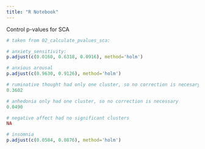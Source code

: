---
title: "R Notebook"
---

Control p-values for SCA

```{r}
# taken from 02_calculate_pvalues_sca:
```

```{r}
# anxiety_sensitivity:
p.adjust(c(0.0160, 0.6318, 0.0916), method='holm')
```

```{r}
# anxious arousal
p.adjust(c(0.9630, 0.9126), method='holm')
```

```{r}
# ruminative thought had only one cluster, so no correction is necesary
0.3602
```

```{r}
# anhedonia only had one cluster, so no correction is necessary
0.0490
```

```{r}
# negative affect had no significant clusters
NA
```

```{r}
# insomnia
p.adjust(c(0.0584, 0.0876), method='holm')
```

